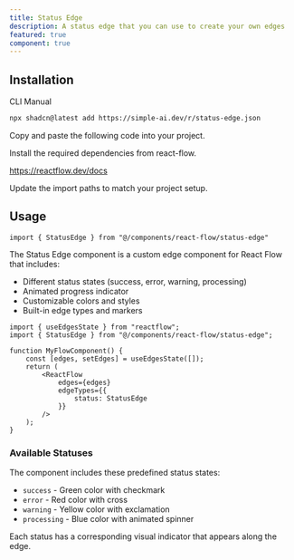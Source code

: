 ```yaml
---
title: Status Edge
description: A status edge that you can use to create your own edges
featured: true
component: true
---
```


<ComponentPreview name="status-edge-demo" description="A status edge that you can use to create your own edges" />

## Installation

<Tabs defaultValue="cli">

<TabsList>
  <TabsTrigger value="cli">CLI</TabsTrigger>
  <TabsTrigger value="manual">Manual</TabsTrigger>
</TabsList>
<TabsContent value="cli">

```bash
npx shadcn@latest add https://simple-ai.dev/r/status-edge.json
```

</TabsContent>

<TabsContent value="manual">

<Steps>

<Step>Copy and paste the following code into your project.</Step>

<ComponentSource name="status-edge" />

<Step>Install the required dependencies from react-flow.</Step>

<a href="https://reactflow.dev/docs">https://reactflow.dev/docs</a>

<Step>Update the import paths to match your project setup.</Step>

</Steps>

</TabsContent>

</Tabs>

## Usage

```tsx
import { StatusEdge } from "@/components/react-flow/status-edge"
```

The Status Edge component is a custom edge component for React Flow that includes:

- Different status states (success, error, warning, processing)
- Animated progress indicator
- Customizable colors and styles
- Built-in edge types and markers

```tsx
import { useEdgesState } from "reactflow";
import { StatusEdge } from "@/components/react-flow/status-edge";

function MyFlowComponent() {
    const [edges, setEdges] = useEdgesState([]);
    return (
        <ReactFlow
            edges={edges}
            edgeTypes={{
                status: StatusEdge
            }}
        />
    );
}
```

### Available Statuses

The component includes these predefined status states:

- `success` - Green color with checkmark
- `error` - Red color with cross
- `warning` - Yellow color with exclamation
- `processing` - Blue color with animated spinner

Each status has a corresponding visual indicator that appears along the edge.
